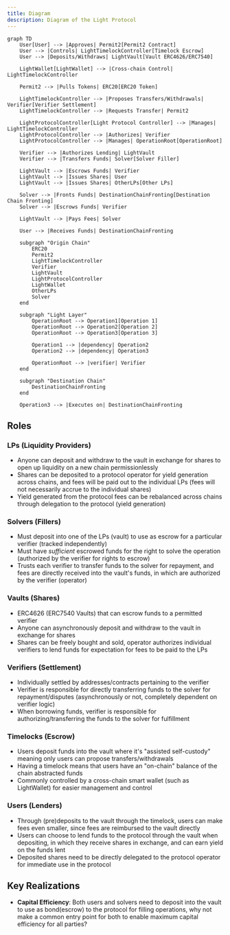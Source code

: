 ```yaml
---
title: Diagram
description: Diagram of the Light Protocol
---
```


```mermaid
graph TD
    User[User] --> |Approves| Permit2[Permit2 Contract]
    User --> |Controls| LightTimelockController[Timelock Escrow]
    User --> |Deposits/Withdraws| LightVault[Vault ERC4626/ERC7540]

    LightWallet[LightWallet] --> |Cross-chain Control| LightTimelockController

    Permit2 --> |Pulls Tokens| ERC20[ERC20 Token]

    LightTimelockController --> |Proposes Transfers/Withdrawals| Verifier[Verifier Settlement]
    LightTimelockController --> |Requests Transfer| Permit2

    LightProtocolController[Light Protocol Controller] --> |Manages| LightTimelockController
    LightProtocolController --> |Authorizes| Verifier
    LightProtocolController --> |Manages| OperationRoot[OperationRoot]

    Verifier --> |Authorizes Lending| LightVault
    Verifier --> |Transfers Funds| Solver[Solver Filler]

    LightVault --> |Escrows Funds| Verifier
    LightVault --> |Issues Shares| User
    LightVault --> |Issues Shares| OtherLPs[Other LPs]

    Solver --> |Fronts Funds| DestinationChainFronting[Destination Chain Fronting]
    Solver --> |Escrows Funds| Verifier

    LightVault --> |Pays Fees| Solver

    User --> |Receives Funds| DestinationChainFronting

    subgraph "Origin Chain"
        ERC20
        Permit2
        LightTimelockController
        Verifier
        LightVault
        LightProtocolController
        LightWallet
        OtherLPs
        Solver
    end

    subgraph "Light Layer"
        OperationRoot --> Operation1[Operation 1]
        OperationRoot --> Operation2[Operation 2]
        OperationRoot --> Operation3[Operation 3]

        Operation1 --> |dependency| Operation2
        Operation2 --> |dependency| Operation3

        OperationRoot --> |verifier| Verifier
    end

    subgraph "Destination Chain"
        DestinationChainFronting
    end

    Operation3 --> |Executes on| DestinationChainFronting

```

## Roles

### LPs (Liquidity Providers)

- Anyone can deposit and withdraw to the vault in exchange for shares to open up liquidity on a new chain permissionlessly
- Shares can be deposited to a protocol operator for yield generation across chains, and fees will be paid out to the individual LPs (fees will not necessarily accrue to the individual shares)
- Yield generated from the protocol fees can be rebalanced across chains through delegation to the protocol (yield generation)

### Solvers (Fillers)

- Must deposit into one of the LPs (vault) to use as escrow for a particular verifier (tracked independently)
- Must have _sufficient_ escrowed funds for the right to solve the operation (authorized by the verifier for rights to escrow)
- Trusts each verifier to transfer funds to the solver for repayment, and fees are directly received into the vault's funds, in which are authorized by the verifier (operator)

### Vaults (Shares)

- ERC4626 (ERC7540 Vaults) that can escrow funds to a permitted verifier
- Anyone can asynchronously deposit and withdraw to the vault in exchange for shares
- Shares can be freely bought and sold, operator authorizes individual verifiers to lend funds for expectation for fees to be paid to the LPs

### Verifiers (Settlement)

- Individually settled by addresses/contracts pertaining to the verifier
- Verifier is responsible for directly transferring funds to the solver for repayment/disputes (asynchronously or not, completely dependent on verifier logic)
- When borrowing funds, verifier is responsible for authorizing/transferring the funds to the solver for fulfillment

### Timelocks (Escrow)

- Users deposit funds into the vault where it's "assisted self-custody" meaning only users can propose transfers/withdrawals
- Having a timelock means that users have an "on-chain" balance of the chain abstracted funds
- Commonly controlled by a cross-chain smart wallet (such as LightWallet) for easier management and control

### Users (Lenders)

- Through (pre)deposits to the vault through the timelock, users can make fees even smaller, since fees are reimbursed to the vault directly
- Users can choose to lend funds to the protocol through the vault when depositing, in which they receive shares in exchange, and can earn yield on the funds lent
- Deposited shares need to be directly delegated to the protocol operator for immediate use in the protocol

## Key Realizations

- **Capital Efficiency**: Both users and solvers need to deposit into the vault to use as bond(escrow) to the protocol for filling operations, why not make a common entry point for both to enable maximum capital efficiency for all parties?
